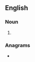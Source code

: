 ==English==

===Noun===
{{head|en|noun form}}

# {{plural of|adopter|lang=en}}

===Anagrams===
* {{anagrams|en|a=adeoprst|asported|drop seat|pastored|readopts}}